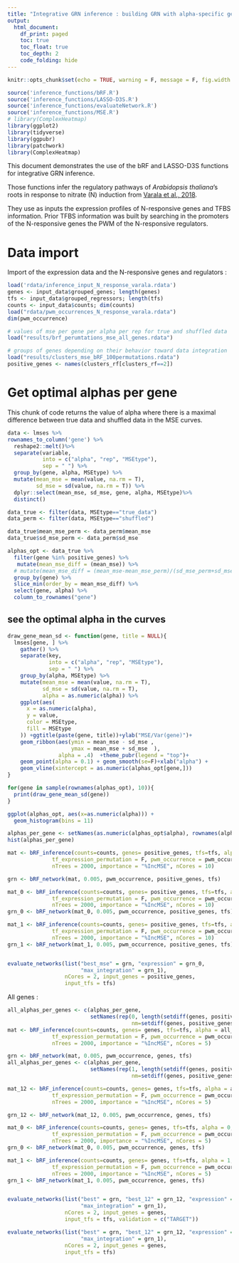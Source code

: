 ```yaml
---
title: "Integrative GRN inference : building GRN with alpha-specific genes"
output: 
  html_document:
    df_print: paged
    toc: true
    toc_float: true
    toc_depth: 2
    code_folding: hide
---
```



```r
knitr::opts_chunk$set(echo = TRUE, warning = F, message = F, fig.width = 10)

source('inference_functions/bRF.R')
source('inference_functions/LASSO-D3S.R')
source('inference_functions/evaluateNetwork.R')
source('inference_functions/MSE.R')
# library(ComplexHeatmap)
library(ggplot2)
library(tidyverse)
library(ggpubr)
library(patchwork)
library(ComplexHeatmap)

```

This document demonstrates the use of the bRF and LASSO-D3S functions for integrative GRN inference.

Those functions infer the regulatory pathways of *Arabidopsis thaliana*'s roots in response to nitrate (N) induction from [Varala et al., 2018](https://www.ncbi.nlm.nih.gov/geo/query/acc.cgi?acc=GSE97500).

They use as inputs the expression profiles of N-responsive genes and TFBS information. 
Prior TFBS information was built by searching in the promoters of the N-responsive genes the PWM of the N-responsive regulators. 

# Data import

Import of the expression data and the N-responsive genes and regulators :

```r
load('rdata/inference_input_N_response_varala.rdata')
genes <- input_data$grouped_genes; length(genes)
tfs <- input_data$grouped_regressors; length(tfs)
counts <- input_data$counts; dim(counts)
load("rdata/pwm_occurrences_N_response_varala.rdata")
dim(pwm_occurrence)

# values of mse per gene per alpha per rep for true and shuffled data
load("results/brf_perumtations_mse_all_genes.rdata")

# groups of genes depending on their behavior toward data integration
load("results/clusters_mse_bRF_100permutations.rdata")
positive_genes <- names(clusters_rf[clusters_rf==2])

```

# Get optimal alphas per gene

This chunk of code returns the value of alpha where there is a maximal difference between true data and shuffled data in the MSE curves.

```r
data <- lmses %>%
rownames_to_column('gene') %>%
  reshape2::melt()%>%
  separate(variable,
           into = c("alpha", "rep", "MSEtype"),
           sep = " ") %>%
  group_by(gene, alpha, MSEtype) %>%
  mutate(mean_mse = mean(value, na.rm = T),
         sd_mse = sd(value, na.rm = T)) %>%
  dplyr::select(mean_mse, sd_mse, gene, alpha, MSEtype)%>%
  distinct() 

data_true <- filter(data, MSEtype=="true_data")
data_perm <- filter(data, MSEtype=="shuffled")

data_true$mean_mse_perm <- data_perm$mean_mse
data_true$sd_mse_perm <- data_perm$sd_mse

alphas_opt <- data_true %>%
  filter(gene %in% positive_genes) %>%
   mutate(mean_mse_diff = (mean_mse)) %>%
  # mutate(mean_mse_diff = (mean_mse-mean_mse_perm)/(sd_mse_perm+sd_mse)) %>%
  group_by(gene) %>%
  slice_min(order_by = mean_mse_diff) %>%
  select(gene, alpha) %>%
  column_to_rownames("gene")

```

## see the optimal alpha in the curves

```r
draw_gene_mean_sd <- function(gene, title = NULL){
  lmses[gene, ] %>%
    gather() %>%
    separate(key,
             into = c("alpha", "rep", "MSEtype"),
             sep = " ") %>%
    group_by(alpha, MSEtype) %>%
    mutate(mean_mse = mean(value, na.rm = T),
           sd_mse = sd(value, na.rm = T),
           alpha = as.numeric(alpha)) %>%
    ggplot(aes(
      x = as.numeric(alpha),
      y = value,
      color = MSEtype,
      fill = MSEtype
    )) +ggtitle(paste(gene, title))+ylab("MSE/Var(gene)")+
    geom_ribbon(aes(ymin = mean_mse - sd_mse , 
                    ymax = mean_mse + sd_mse  ), 
                alpha = .4)  +theme_pubr(legend = "top")+
    geom_point(alpha = 0.1) + geom_smooth(se=F)+xlab("alpha") +
    geom_vline(xintercept = as.numeric(alphas_opt[gene,]))
}

for(gene in sample(rownames(alphas_opt), 10)){
  print(draw_gene_mean_sd(gene))
}

ggplot(alphas_opt, aes(x=as.numeric(alpha))) + 
  geom_histogram(bins = 11)
```

```r
alphas_per_gene <- setNames(as.numeric(alphas_opt$alpha), rownames(alphas_opt))
hist(alphas_per_gene)

mat <- bRF_inference(counts=counts, genes= positive_genes, tfs=tfs, alpha = alphas_per_gene, 
              tf_expression_permutation = F, pwm_occurrence = pwm_occurrence,
              nTrees = 2000, importance = "%IncMSE", nCores = 10)

grn <- bRF_network(mat, 0.005, pwm_occurrence, positive_genes, tfs)

mat_0 <- bRF_inference(counts=counts, genes= positive_genes, tfs=tfs, alpha = 0, 
              tf_expression_permutation = F, pwm_occurrence = pwm_occurrence,
              nTrees = 2000, importance = "%IncMSE", nCores = 10)
grn_0 <- bRF_network(mat_0, 0.005, pwm_occurrence, positive_genes, tfs)

mat_1 <- bRF_inference(counts=counts, genes= positive_genes, tfs=tfs, alpha = 1, 
              tf_expression_permutation = F, pwm_occurrence = pwm_occurrence,
              nTrees = 2000, importance = "%IncMSE", nCores = 10)
grn_1 <- bRF_network(mat_1, 0.005, pwm_occurrence, positive_genes, tfs)


evaluate_networks(list("best_mse" = grn, "expression" = grn_0, 
                       "max_integration" = grn_1), 
                  nCores = 2, input_genes = positive_genes, 
                  input_tfs = tfs)

```


All genes :


```r

all_alphas_per_genes <- c(alphas_per_gene, 
                          setNames(rep(0, length(setdiff(genes, positive_genes))), 
                                       nm=setdiff(genes, positive_genes)))
mat <- bRF_inference(counts=counts, genes= genes, tfs=tfs, alpha = all_alphas_per_genes, 
              tf_expression_permutation = F, pwm_occurrence = pwm_occurrence,
              nTrees = 2000, importance = "%IncMSE", nCores = 5)

grn <- bRF_network(mat, 0.005, pwm_occurrence, genes, tfs)
all_alphas_per_genes <- c(alphas_per_gene, 
                          setNames(rep(1, length(setdiff(genes, positive_genes))), 
                                       nm=setdiff(genes, positive_genes)))

mat_12 <- bRF_inference(counts=counts, genes= genes, tfs=tfs, alpha = all_alphas_per_genes, 
              tf_expression_permutation = F, pwm_occurrence = pwm_occurrence,
              nTrees = 2000, importance = "%IncMSE", nCores = 5)

grn_12 <- bRF_network(mat_12, 0.005, pwm_occurrence, genes, tfs)

mat_0 <- bRF_inference(counts=counts, genes= genes, tfs=tfs, alpha = 0, 
              tf_expression_permutation = F, pwm_occurrence = pwm_occurrence,
              nTrees = 2000, importance = "%IncMSE", nCores = 5)
grn_0 <- bRF_network(mat_0, 0.005, pwm_occurrence, genes, tfs)

mat_1 <- bRF_inference(counts=counts, genes= genes, tfs=tfs, alpha = 1, 
              tf_expression_permutation = F, pwm_occurrence = pwm_occurrence,
              nTrees = 2000, importance = "%IncMSE", nCores = 5)
grn_1 <- bRF_network(mat_1, 0.005, pwm_occurrence, genes, tfs)


evaluate_networks(list("best" = grn, "best_12" = grn_12, "expression" = grn_0, 
                       "max_integration" = grn_1),
                  nCores = 2, input_genes = genes, 
                  input_tfs = tfs, validation = c("TARGET"))

evaluate_networks(list("best" = grn, "best_12" = grn_12, "expression" = grn_0, 
                       "max_integration" = grn_1), 
                  nCores = 2, input_genes = genes, 
                  input_tfs = tfs)

```


